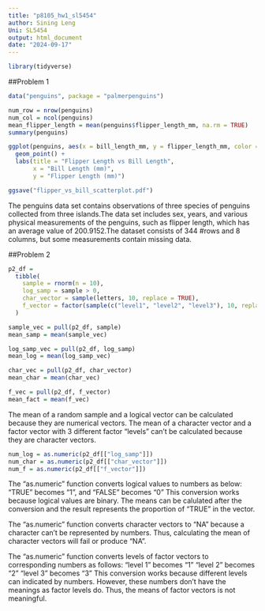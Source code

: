 ```yaml
---
title: "p8105_hw1_sl5454"
author: Sining Leng
Uni: SL5454
output: html_document
date: "2024-09-17"
---
```


```r
library(tidyverse)
```

##Problem 1

```r
data("penguins", package = "palmerpenguins")

num_row = nrow(penguins)
num_col = ncol(penguins)
mean_flipper_length = mean(penguins$flipper_length_mm, na.rm = TRUE)
summary(penguins)

ggplot(penguins, aes(x = bill_length_mm, y = flipper_length_mm, color = species)) +
  geom_point() +
  labs(title = "Flipper Length vs Bill Length",
       x = "Bill Length (mm)",
       y = "Flipper Length (mm)")

ggsave("flipper_vs_bill_scatterplot.pdf")
```
The penguins data set contains observations of three species of penguins collected from three islands.The data set includes sex, years, and various physical measurements of the 
penguins, such as flipper length, which has an average value of 200.9152.The dataset consists of 344 #rows and 8 columns, but some measurements contain missing data.

##Problem 2

```r
p2_df =
  tibble(
    sample = rnorm(n = 10),
    log_samp = sample > 0,
    char_vector = sample(letters, 10, replace = TRUE),
    f_vector = factor(sample(c("level1", "level2", "level3"), 10, replace = TRUE))
  )

sample_vec = pull(p2_df, sample)
mean_samp = mean(sample_vec)

log_samp_vec = pull(p2_df, log_samp)
mean_log = mean(log_samp_vec)

char_vec = pull(p2_df, char_vector)
mean_char = mean(char_vec)

f_vec = pull(p2_df, f_vector)
mean_fact = mean(f_vec)
```

The mean of a random sample and a logical vector can be calculated because they are numerical vectors.
The mean of a character vector and a factor vector with 3 different factor “levels” can't be calculated because they are character vectors.

```r
num_log = as.numeric(p2_df[["log_samp"]])
num_char = as.numeric(p2_df[["char_vector"]])
num_f = as.numeric(p2_df[["f_vector"]])
```

The "as.numeric" function converts logical values to numbers as below:
"TRUE" becomes "1", and "FALSE" becomes "0"
This conversion works because logical values are binary. The means can be calulated after the conversion and the result represents the proportion of "TRUE" in the vector.

The "as.numeric" function converts character vectors to "NA" because a character can't be represented by numbers. Thus, calculating the mean of character vectors will fail or produce "NA".

The "as.numeric" function converts levels of factor vectors to corresponding numbers as follows:
"level 1" becomes "1"
"level 2" becomes "2"
"level 3" becomes "3"
This conversion works because different levels can indicated by numbers. However, these numbers don't have the meanings as factor levels do. Thus, the means of factor vectors is not meaningful.

